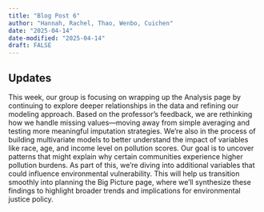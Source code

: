 ```yaml
---
title: "Blog Post 6"
author: "Hannah, Rachel, Thao, Wenbo, Cuichen"
date: "2025-04-14"
date-modified: "2025-04-14"
draft: FALSE
---
```


## Updates 

This week, our group is focusing on wrapping up the Analysis page by continuing to explore deeper relationships in the data and refining our modeling approach. Based on the professor’s feedback, we are rethinking how we handle missing values—moving away from simple averaging and testing more meaningful imputation strategies. We’re also in the process of building multivariate models to better understand the impact of variables like race, age, and income level on pollution scores. Our goal is to uncover patterns that might explain why certain communities experience higher pollution burdens. As part of this, we’re diving into additional variables that could influence environmental vulnerability. This will help us transition smoothly into planning the Big Picture page, where we’ll synthesize these findings to highlight broader trends and implications for environmental justice policy.


